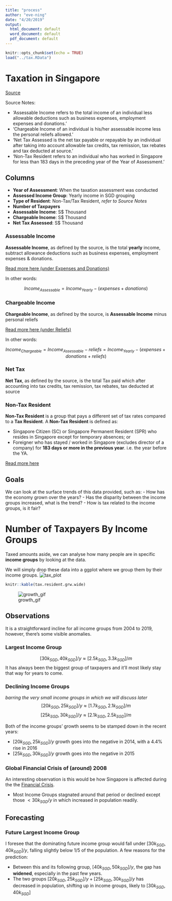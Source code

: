 ```yaml
---
title: "process"
author: "eve-ning"
date: "4/20/2019"
output:
  html_document: default
  word_document: default
  pdf_document: default
---
```


```r
knitr::opts_chunk$set(echo = TRUE)
load("../tax.RData")
```

# Taxation in Singapore

[Source](https://data.gov.sg/dataset/taxable-individuals-by-assessable-income-group-annual?view_id=9ba609ea-c65f-4630-a48e-4c562b5337bc&resource_id=65913425-8a0d-47ca-b9f7-569bca3ac688)

Source Notes:

- 'Assessable Income refers to the total income of an individual less allowable
  deductions such as business expenses, employment expenses and donations.'
- 'Chargeable Income of an individual is his/her assessable income less the
  personal reliefs allowed.'
- 'Net Tax Assessed is the net tax payable or repayable by an individual after
  taking into account allowable tax credits, tax remission, tax rebates and
  tax deducted at source.'
- 'Non-Tax Resident refers to an individual who has worked in Singapore for
  less than 183 days in the preceding year of the Year of Assessment.'

## Columns

- **Year of Assessment**: When the taxation assessment was conducted
- **Assessed Income Group**: Yearly income in SGD grouping
- **Type of Resident**: Non-Tax/Tax Resident, *refer to Source Notes*
- **Number of Taxpayers**
- **Assessable Income**: S$ Thousand
- **Chargeable Income**: S$ Thousand
- **Net Tax Assessed**: S$ Thousand

### Assessable Income

**Assessable Income**, as defined by the source, is the total **yearly** income, subtract allowance deductions such as business expenses, employment expenses & donations.

[Read more here (under Expenses and Donations)](https://www.iras.gov.sg/irashome/Individuals/Locals/Working-Out-Your-Taxes/Deductions-for-Individuals--Reliefs--Expenses--Donations-/)

In other words:

$$Income_{Assessable} = Income_{Yearly} - (expenses + donations)$$

### Chargeable Income

**Chargeable Income**, as defined by the source, is **Assessable Income** minus personal reliefs

[Read more here (under Reliefs)](https://www.iras.gov.sg/irashome/Individuals/Locals/Working-Out-Your-Taxes/Deductions-for-Individuals--Reliefs--Expenses--Donations-/)

In other words:

$$Income_{Chargeable} = Income_{Assessable} - reliefs = Income_{Yearly} - (expenses + donations + reliefs)$$

### Net Tax

**Net Tax**, as defined by the source, is the total Tax paid which after accounting into tax credits, tax remission, tax rebates, tax deducted at source

### Non-Tax Resident

**Non-Tax Resident** is a group that pays a different set of tax rates compared to a **Tax Resident**. A **Non-Tax Resident** is defined as:

- Singapore Citizen (SC) or Singapore Permanent Resident (SPR) who resides in Singapore except for temporary absences; or
- Foreigner who has stayed / worked in Singapore (excludes director of a company) for **183 days or more in the previous year**. i.e. the year before the YA.

[Read more here](https://www.iras.gov.sg/irashome/Individuals/Foreigners/Working-out-your-taxes/Tax-Rates-for-Resident-and-Non-Residents/)

## Goals

We can look at the surface trends of this data provided, such as:
- How has the economy grown over the years?
- Has the disparity between the income groups increased, what is the trend?
- How is tax related to the income groups, is it fair?

# Number of Taxpayers By Income Groups

Taxed amounts aside, we can analyse how many people are in specific **income groups** by looking at the data.

We will simply drop these data into a ggplot where we group them by their income groups.
![tax_plot](../../img/tax_plot.png)


```r
knitr::kable(tax.resident.grw.wide)
```

![growth_gif](../../img/dist.gif)

## Observations

It is a straightforward incline for all income groups from 2004 to 2019, however, there's some visible anomalies.

### Largest Income Group
$$[30k_{SGD}, 40k_{SGD}]/y \approx [2.5k_{SGD}, 3.3k_{SGD}]/m$$
It has always been the biggest group of taxpayers and it'll most likely stay that way for years to come.

### Declining Income Groups
*barring the very small income groups in which we will discuss later*
$$[20k_{SGD}, 25k_{SGD}]/y \approx [1.7k_{SGD}, 2.1k_{SGD}]/m$$
$$[25k_{SGD}, 30k_{SGD}]/y \approx [2.1k_{SGD}, 2.5k_{SGD}]/m$$

Both of the income groups' growth seems to be stamped down in the recent years:

- $[20k_{SGD}, 25k_{SGD}]/y$ growth goes into the negative in 2014, with a 4.4% rise in 2016
- $[25k_{SGD}, 30k_{SGD}]/y$ growth goes into the negative in 2015

### Global Financial Crisis of (around) 2008
An interesting observation is this would be how Singapore is affected during the the [Financial Crisis](http://eresources.nlb.gov.sg/history/events/3cacf256-82cc-4776-b7f8-83757723b502).

- Most Income Groups stagnated around that period or declined except those $< 30k_{SGD}/y$ in which increased in population readily.

## Forecasting

### Future Largest Income Group

I foresee that the dominating future income group would fall under $[30k_{SGD}, 40k_{SGD}]/y$, falling slightly below 1/5 of the population. A few reasons for the prediction:

- Between this and its following group, $[40k_{SGD}, 50k_{SGD}]/y$, the gap has **widened**, especially in the past few years.
- The two groups $[20k_{SGD}, 25k_{SGD}]/y + [25k_{SGD}, 30k_{SGD}]/y$ has decreased in population, shifting up in income groups, likely to $[30k_{SGD}, 40k_{SGD}]$


